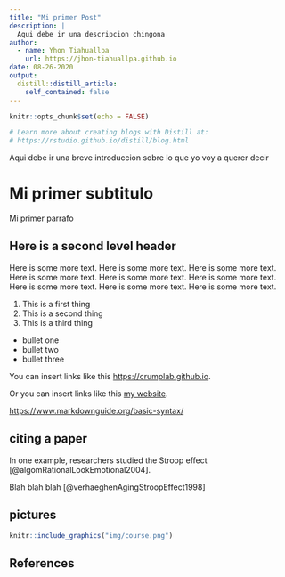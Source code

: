 ```yaml
---
title: "Mi primer Post"
description: |
  Aqui debe ir una descripcion chingona
author:
  - name: Yhon Tiahuallpa
    url: https://jhon-tiahuallpa.github.io
date: 08-26-2020
output:
  distill::distill_article:
    self_contained: false
---
```


```r
knitr::opts_chunk$set(echo = FALSE)

# Learn more about creating blogs with Distill at:
# https://rstudio.github.io/distill/blog.html

```


Aqui debe ir una breve introduccion sobre lo que yo voy a querer decir 

# Mi primer subtitulo

Mi primer parrafo

## Here is a second level header

Here is some more text. Here is some more text. Here is some more text. Here is some more text. Here is some more text. Here is some more text. Here is some more text. Here is some more text. Here is some more text. 

1. This is a first thing
2. This is a second thing
3. This is a third thing

- bullet one
- bullet two
- bullet three

You can insert links like this <https://crumplab.github.io>.

Or you can insert links like this [my website](https://crumplab.github.io).

<https://www.markdownguide.org/basic-syntax/>

## citing a paper

In one example, researchers studied the Stroop effect [@algomRationalLookEmotional2004].

Blah blah blah [@verhaeghenAgingStroopEffect1998]

## pictures

```r
knitr::include_graphics("img/course.png")
```





## References






